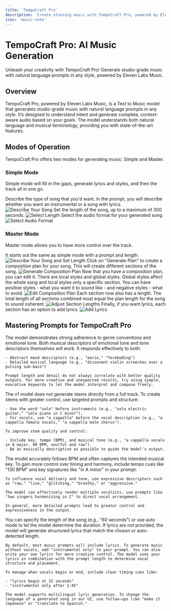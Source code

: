 ```yaml
---
title: 'TempoCraft Pro'
description: 'Create stunning music with TempoCraft Pro, powered by Eleven Labs Music.'
icon: 'music-note'
---
```


# TempoCraft Pro: AI Music Generation

<Tip>
  Unleash your creativity with TempoCraft Pro! Generate studio-grade music with natural language prompts in any style, powered by Eleven Labs Music.
</Tip>

## Overview

TempoCraft Pro, powered by Eleven Labs Music, is a Text to Music model that generates studio-grade music with natural language prompts in any style. It’s designed to understand intent and generate complete, context-aware audio based on your goals. The model understands both natural language and musical terminology, providing you with state-of-the-art features.

## Modes of Operation

TempoCraft Pro offers two modes for generating music: Simple and Master.

### Simple Mode

Simple mode will fill in the gaps, generate lyrics and styles, and then the track all in one go.

<Steps>
  <Step title="Describe Your Song">
    Describe the type of song that you'd want. In the prompt, you will describe whether you want an instrumental or a song with lyrics.
    <Frame>
      <img src="https://pixiomedia.nyc3.digitaloceanspaces.com/docs/tempopro1.png" alt="Describe Your Song" />
    </Frame>
  </Step>
  <Step title="Select Length">
    Set the length of the song, up to a maximum of 300 seconds.
    <Frame>
      <img src="https://pixiomedia.nyc3.digitaloceanspaces.com/docs/tempopro2.png" alt="Select Length" />
    </Frame>
  </Step>
  <Step title="Select Audio Format">
    Select the audio format for your generated song.
    <Frame>
      <img src="https://pixiomedia.nyc3.digitaloceanspaces.com/docs/tempopro3.png" alt="Select Audio Format" />
    </Frame>
  </Step>
</Steps>

### Master Mode

Master mode allows you to have more control over the track.

<Steps>
  <Step title="Describe Your Song and Set Length">
    It starts out the same as simple mode with a prompt and length.
    <Frame>
      <img src="https://pixiomedia.nyc3.digitaloceanspaces.com/docs/tempopro4.png" alt="Describe Your Song and Set Length" />
    </Frame>
  </Step>
  <Step title="Generate Composition Plan">
    Click on "Generate Plan" to create a composition plan for your song. This will create different sections of the song.
    <Frame>
      <img src="https://pixiomedia.nyc3.digitaloceanspaces.com/docs/tempopro5.png" alt="Generate Composition Plan" />
    </Frame>
  </Step>
  <Step title="Edit Composition Plan">
    Now that you have a composition plan, you can edit it. There are local styles and global styles. Global styles affect the whole song and local styles only a specific section. You can have positive styles - what you want it to sound like - and negative styles - what to avoid.
    <Frame>
      <img src="https://pixiomedia.nyc3.digitaloceanspaces.com/docs/tempopro6.png" alt="Edit Composition Plan" />
    </Frame>
  </Step>
  <Step title="Adjust Section Lengths">
    Each section now also has a length. The total length of all sections combined must equal the plan length for the song to sound coherent.
    <Frame>
      <img src="https://pixiomedia.nyc3.digitaloceanspaces.com/docs/tempopro7.png" alt="Adjust Section Lengths" />
    </Frame>
  </Step>
  <Step title="Add Lyrics">
    Finally, if you want lyrics, each section has an option to add lyrics.
    <Frame>
      <img src="https://pixiomedia.nyc3.digitaloceanspaces.com/docs/tempopro8.png" alt="Add Lyrics" />
    </Frame>
  </Step>
</Steps>

## Mastering Prompts for TempoCraft Pro

<AccordionGroup>
  <Accordion title="Genre & Creativity">
    The model demonstrates strong adherence to genre conventions and emotional tone. Both musical descriptors of emotional tone and tone descriptors themselves will work. It responds effectively to both:

    - Abstract mood descriptors (e.g., "eerie," "foreboding")
    - Detailed musical language (e.g., "dissonant violin screeches over a pulsing sub-bass")

    Prompt length and detail do not always correlate with better quality outputs. For more creative and unexpected results, try using simple, evocative keywords to let the model interpret and compose freely.
  </Accordion>
  <Accordion title="Instrument & Vocal Isolation">
    The v1 model does not generate stems directly from a full track. To create stems with greater control, use targeted prompts and structure:

    - Use the word "solo" before instruments (e.g., "solo electric guitar," "solo piano in C minor").
    - For vocals, use "a cappella" before the vocal description (e.g., "a cappella female vocals," "a cappella male chorus").

    To improve stem quality and control:

    - Include key, tempo (BPM), and musical tone (e.g., "a cappella vocals in A major, 90 BPM, soulful and raw").
    - Be as musically descriptive as possible to guide the model's output.
  </Accordion>
  <Accordion title="Musical Control">
    The model accurately follows BPM and often captures the intended musical key. To gain more control over timing and harmony, include tempo cues like "130 BPM" and key signatures like "in A minor" in your prompt.

    To influence vocal delivery and tone, use expressive descriptors such as "raw," "live," "glitching," "breathy," or "aggressive."

    The model can effectively render multiple vocalists, use prompts like "two singers harmonizing in C" to direct vocal arrangement.

    In general, more detailed prompts lead to greater control and expressiveness in the output.
  </Accordion>
  <Accordion title="Structural Timing & Lyrics">
    You can specify the length of the song (e.g., "60 seconds") or use auto mode to let the model determine the duration. If lyrics are not provided, the model will generate structured lyrics that match the chosen or auto-detected length.

    By default, most music prompts will include lyrics. To generate music without vocals, add "instrumental only" to your prompt. You can also write your own lyrics for more creative control. The model uses your lyrics in combination with the prompt length to determine vocal structure and placement.

    To manage when vocals begin or end, include clear timing cues like:

    - "lyrics begin at 15 seconds"
    - "instrumental only after 1:45"

    The model supports multilingual lyric generation. To change the language of a generated song in our UI, use follow-ups like "make it Japanese" or "translate to Spanish."
  </Accordion>
</AccordionGroup>
